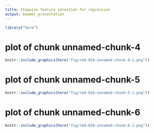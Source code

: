 ```yaml
---
title: Stepwise feature selection for regression
output: beamer_presentation
---
```

```r
library("here")
```
# plot of chunk unnamed-chunk-4
```r
knitr::include_graphics(here("fig/rmd-02b-unnamed-chunk-4-1.png"))
```

\newpage
# plot of chunk unnamed-chunk-5
```r
knitr::include_graphics(here("fig/rmd-02b-unnamed-chunk-5-1.png"))
```

\newpage
# plot of chunk unnamed-chunk-6
```r
knitr::include_graphics(here("fig/rmd-02b-unnamed-chunk-6-1.png"))
```

\newpage
